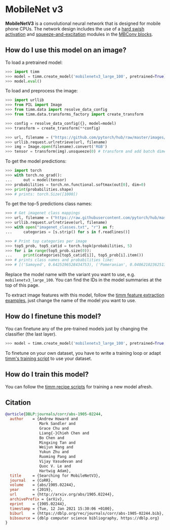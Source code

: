 # MobileNet v3

**MobileNetV3** is a convolutional neural network that is designed for mobile phone CPUs. The network design includes the use of a [hard swish activation](https://paperswithcode.com/method/hard-swish) and [squeeze-and-excitation](https://paperswithcode.com/method/squeeze-and-excitation-block) modules in the [MBConv blocks](https://paperswithcode.com/method/inverted-residual-block).

## How do I use this model on an image?

To load a pretrained model:

```py
>>> import timm
>>> model = timm.create_model('mobilenetv3_large_100', pretrained=True)
>>> model.eval()
```

To load and preprocess the image:

```py 
>>> import urllib
>>> from PIL import Image
>>> from timm.data import resolve_data_config
>>> from timm.data.transforms_factory import create_transform

>>> config = resolve_data_config({}, model=model)
>>> transform = create_transform(**config)

>>> url, filename = ("https://github.com/pytorch/hub/raw/master/images/dog.jpg", "dog.jpg")
>>> urllib.request.urlretrieve(url, filename)
>>> img = Image.open(filename).convert('RGB')
>>> tensor = transform(img).unsqueeze(0) # transform and add batch dimension
```

To get the model predictions:

```py
>>> import torch
>>> with torch.no_grad():
...     out = model(tensor)
>>> probabilities = torch.nn.functional.softmax(out[0], dim=0)
>>> print(probabilities.shape)
>>> # prints: torch.Size([1000])
```

To get the top-5 predictions class names:

```py
>>> # Get imagenet class mappings
>>> url, filename = ("https://raw.githubusercontent.com/pytorch/hub/master/imagenet_classes.txt", "imagenet_classes.txt")
>>> urllib.request.urlretrieve(url, filename) 
>>> with open("imagenet_classes.txt", "r") as f:
...     categories = [s.strip() for s in f.readlines()]

>>> # Print top categories per image
>>> top5_prob, top5_catid = torch.topk(probabilities, 5)
>>> for i in range(top5_prob.size(0)):
...     print(categories[top5_catid[i]], top5_prob[i].item())
>>> # prints class names and probabilities like:
>>> # [('Samoyed', 0.6425196528434753), ('Pomeranian', 0.04062102362513542), ('keeshond', 0.03186424449086189), ('white wolf', 0.01739676296710968), ('Eskimo dog', 0.011717947199940681)]
```

Replace the model name with the variant you want to use, e.g. `mobilenetv3_large_100`. You can find the IDs in the model summaries at the top of this page.

To extract image features with this model, follow the [timm feature extraction examples](../feature_extraction), just change the name of the model you want to use.

## How do I finetune this model?

You can finetune any of the pre-trained models just by changing the classifier (the last layer).

```py
>>> model = timm.create_model('mobilenetv3_large_100', pretrained=True, num_classes=NUM_FINETUNE_CLASSES)
```
To finetune on your own dataset, you have to write a training loop or adapt [timm's training
script](https://github.com/rwightman/pytorch-image-models/blob/master/train.py) to use your dataset.

## How do I train this model?

You can follow the [timm recipe scripts](../training_script) for training a new model afresh.

## Citation

```BibTeX
@article{DBLP:journals/corr/abs-1905-02244,
  author    = {Andrew Howard and
               Mark Sandler and
               Grace Chu and
               Liang{-}Chieh Chen and
               Bo Chen and
               Mingxing Tan and
               Weijun Wang and
               Yukun Zhu and
               Ruoming Pang and
               Vijay Vasudevan and
               Quoc V. Le and
               Hartwig Adam},
  title     = {Searching for MobileNetV3},
  journal   = {CoRR},
  volume    = {abs/1905.02244},
  year      = {2019},
  url       = {http://arxiv.org/abs/1905.02244},
  archivePrefix = {arXiv},
  eprint    = {1905.02244},
  timestamp = {Tue, 12 Jan 2021 15:30:06 +0100},
  biburl    = {https://dblp.org/rec/journals/corr/abs-1905-02244.bib},
  bibsource = {dblp computer science bibliography, https://dblp.org}
}
```

<!--
Type: model-index
Collections:
- Name: MobileNet V3
  Paper:
    Title: Searching for MobileNetV3
    URL: https://paperswithcode.com/paper/searching-for-mobilenetv3
Models:
- Name: mobilenetv3_large_100
  In Collection: MobileNet V3
  Metadata:
    FLOPs: 287193752
    Parameters: 5480000
    File Size: 22076443
    Architecture:
    - 1x1 Convolution
    - Batch Normalization
    - Convolution
    - Dense Connections
    - Depthwise Separable Convolution
    - Dropout
    - Global Average Pooling
    - Hard Swish
    - Inverted Residual Block
    - ReLU
    - Residual Connection
    - Softmax
    - Squeeze-and-Excitation Block
    Tasks:
    - Image Classification
    Training Techniques:
    - RMSProp
    - Weight Decay
    Training Data:
    - ImageNet
    Training Resources: 4x4 TPU Pod
    ID: mobilenetv3_large_100
    LR: 0.1
    Dropout: 0.8
    Crop Pct: '0.875'
    Momentum: 0.9
    Batch Size: 4096
    Image Size: '224'
    Weight Decay: 1.0e-05
    Interpolation: bicubic
  Code: https://github.com/rwightman/pytorch-image-models/blob/9a25fdf3ad0414b4d66da443fe60ae0aa14edc84/timm/models/mobilenetv3.py#L363
  Weights: https://github.com/rwightman/pytorch-image-models/releases/download/v0.1-weights/mobilenetv3_large_100_ra-f55367f5.pth
  Results:
  - Task: Image Classification
    Dataset: ImageNet
    Metrics:
      Top 1 Accuracy: 75.77%
      Top 5 Accuracy: 92.54%
- Name: mobilenetv3_rw
  In Collection: MobileNet V3
  Metadata:
    FLOPs: 287190638
    Parameters: 5480000
    File Size: 22064048
    Architecture:
    - 1x1 Convolution
    - Batch Normalization
    - Convolution
    - Dense Connections
    - Depthwise Separable Convolution
    - Dropout
    - Global Average Pooling
    - Hard Swish
    - Inverted Residual Block
    - ReLU
    - Residual Connection
    - Softmax
    - Squeeze-and-Excitation Block
    Tasks:
    - Image Classification
    Training Techniques:
    - RMSProp
    - Weight Decay
    Training Data:
    - ImageNet
    Training Resources: 4x4 TPU Pod
    ID: mobilenetv3_rw
    LR: 0.1
    Dropout: 0.8
    Crop Pct: '0.875'
    Momentum: 0.9
    Batch Size: 4096
    Image Size: '224'
    Weight Decay: 1.0e-05
    Interpolation: bicubic
  Code: https://github.com/rwightman/pytorch-image-models/blob/9a25fdf3ad0414b4d66da443fe60ae0aa14edc84/timm/models/mobilenetv3.py#L384
  Weights: https://github.com/rwightman/pytorch-image-models/releases/download/v0.1-weights/mobilenetv3_100-35495452.pth
  Results:
  - Task: Image Classification
    Dataset: ImageNet
    Metrics:
      Top 1 Accuracy: 75.62%
      Top 5 Accuracy: 92.71%
-->